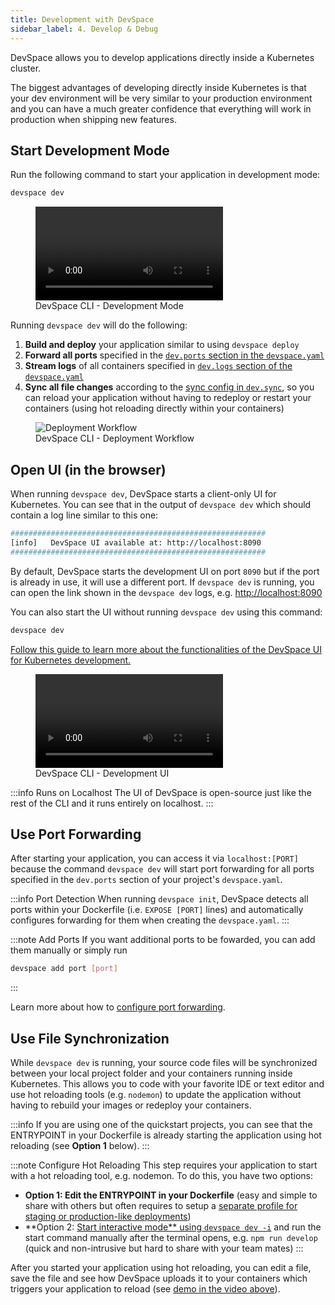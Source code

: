 ```yaml
---
title: Development with DevSpace
sidebar_label: 4. Develop & Debug
---
```



DevSpace allows you to develop applications directly inside a Kubernetes cluster.

The biggest advantages of developing directly inside Kubernetes is that your dev environment will be very similar to your production environment and you can have a much greater confidence that everything will work in production when shipping new features.

## Start Development Mode
Run the following command to start your application in development mode:
```bash
devspace dev
```

<figure class="frame">
  <video controls loop autoplay="true">
    <source src="/cli/img/devspace-dev-ide.mp4" type="video/mp4" />
  </video>
  <figcaption>DevSpace CLI - Development Mode</figcaption>
</figure>

<SectionWarningMultipleDev/>

Running `devspace dev` will do the following:

1. **Build and deploy** your application similar to using `devspace deploy`
2. **Forward all ports** specified in the [`dev.ports` section in the `devspace.yaml`](../configuration/development/port-forwarding.mdx)
3. **Stream logs** of all containers specified in [`dev.logs` section of the `devspace.yaml`](../configuration/development/log-streaming.mdx)
4. **Sync all file changes** according to the [sync config in `dev.sync`](../configuration/development/file-synchronization.mdx), so you can reload your application without having to redeploy or restart your containers (using hot reloading directly within your containers)

<figure>
  <img src="/cli/img/deployment-process-devspace.svg" alt="Deployment Workflow" />
  <figcaption>DevSpace CLI - Deployment Workflow</figcaption>
</figure>


## Open UI (in the browser)
When running `devspace dev`, DevSpace starts a client-only UI for Kubernetes. You can see that in the output of `devspace dev` which should contain a log line similar to this one:
```bash
#########################################################
[info]   DevSpace UI available at: http://localhost:8090
#########################################################
```

By default, DevSpace starts the development UI on port `8090` but if the port is already in use, it will use a different port. If `devspace dev` is running, you can open the link shown in the `devspace dev` logs, e.g. [http://localhost:8090](http://localhost:8090)

You can also start the UI without running `devspace dev` using this command:
```bash
devspace dev
```

[Follow this guide to learn more about the functionalities of the DevSpace UI for Kubernetes development.](../guides/localhost-ui.mdx)

<figure class="frame">
  <video controls loop autoplay="true">
    <source src="/cli/img/devspace-ui.mp4" type="video/mp4" />
  </video>
  <figcaption>DevSpace CLI - Development UI</figcaption>
</figure>

:::info Runs on Localhost
The UI of DevSpace is open-source just like the rest of the CLI and it runs entirely on localhost.
:::


## Use Port Forwarding
After starting your application, you can access it via `localhost:[PORT]` because the command `devspace dev` will start port forwarding for all ports specified in the `dev.ports` section of your project's `devspace.yaml`.

:::info Port Detection
When running `devspace init`, DevSpace detects all ports within your Dockerfile (i.e. `EXPOSE [PORT]` lines) and automatically configures forwarding for them when creating the `devspace.yaml`.
:::

:::note Add Ports
If you want additional ports to be fowarded, you can add them manually or simply run
```bash
devspace add port [port]
```
:::

Learn more about how to [configure port forwarding](../configuration/development/port-forwarding.mdx).

## Use File Synchronization
While `devspace dev` is running, your source code files will be synchronized between your local project folder and your containers running inside Kubernetes. This allows you to code with your favorite IDE or text editor and use hot reloading tools (e.g. `nodemon`) to update the application without having to rebuild your images or redeploy your containers.

:::info
If you are using one of the quickstart projects, you can see that the ENTRYPOINT in your Dockerfile is already starting the application using hot reloading (see **Option 1** below).
:::

:::note Configure Hot Reloading
This step requires your application to start with a hot reloading tool, e.g. nodemon. To do this, you have two options:

- **Option 1: Edit the ENTRYPOINT in your Dockerfile** (easy and simple to share with others but often requires to setup a [separate profile for staging or production-like deployments](../configuration/profiles/basics.mdx))
- **Option 2: [Start interactive mode** using `devspace dev -i`](../guides/interactive-mode.mdx) and run the start command manually after the terminal opens, e.g. `npm run develop` (quick and non-intrusive but hard to share with your team mates)
:::

After you started your application using hot reloading, you can edit a file, save the file and see how DevSpace uploads it to your containers which triggers your application to reload (see [demo in the video above](#start-development-mode)).

